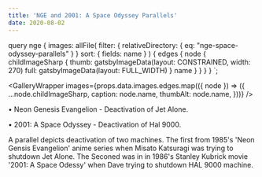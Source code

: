 ```yaml
---
title: 'NGE and 2001: A Space Odyssey Parallels'
date: 2020-08-02
---
```



  query nge {
    images: allFile(
      filter: { relativeDirectory: { eq: "nge-space-odyssey-parallels" } }
      sort: { fields: name }
    ) {
      edges {
        node {
          childImageSharp {
            thumb: gatsbyImageData(layout: CONSTRAINED, width: 270)
            full: gatsbyImageData(layout: FULL_WIDTH)
          }
          name
        }
      }
    }
  }
`;

<GalleryWrapper
  images={props.data.images.edges.map(({ node }) => ({
    ...node.childImageSharp,
    caption: node.name,
    thumbAlt: node.name,
  }))}
/>

• Neon Genesis Evangelion - Deactivation of Jet Alone.

• 2001: A Space Odyssey - Deactivation of Hal 9000.

A parallel depicts deactivation of two machines. The first from 1985's 'Neon Gensis Evangelion' anime series when Misato Katsuragi was trying to shutdown Jet Alone.
The Seconed was in in 1986's Stanley Kubrick movie '2001: A Space Odessy' when Dave trying to shutdown HAL 9000 machine.

